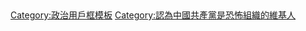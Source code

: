 {{Userbox
|id=CCP<br>terrorist
|id-c = black
|id-fc = red
|info = 這個用户認為'''[[中國共產黨]]'''是'''[[恐怖主义|恐怖組織]]'''。
|info-c = #CCEEFF
|border-c= blue
|border-s = 1
}}<noinclude>
[[Category:政治用戶框模板]]<br/>[[Category:認為中國共產黨是恐怖組織的維基人]]